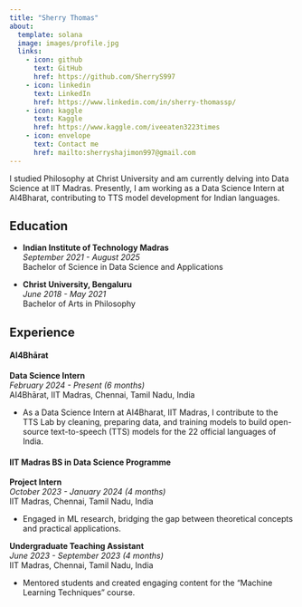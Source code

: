 ```yaml
---
title: "Sherry Thomas"
about:
  template: solana
  image: images/profile.jpg
  links:
    - icon: github
      text: GitHub
      href: https://github.com/SherryS997
    - icon: linkedin
      text: LinkedIn
      href: https://www.linkedin.com/in/sherry-thomassp/
    - icon: kaggle
      text: Kaggle
      href: https://www.kaggle.com/iveeaten3223times
    - icon: envelope
      text: Contact me
      href: mailto:sherryshajimon997@gmail.com
---
```


:::{#hero-heading}

I studied Philosophy at Christ University and am currently delving into Data Science at IIT Madras. Presently, I am working as a Data Science Intern at AI4Bharat, contributing to TTS model development for Indian languages.

## Education

- **Indian Institute of Technology Madras**  
  *September 2021 - August 2025*  
  Bachelor of Science in Data Science and Applications

- **Christ University, Bengaluru**  
  *June 2018 - May 2021*  
  Bachelor of Arts in Philosophy

## Experience

#### AI4Bhārat
**Data Science Intern**  
  *February 2024 - Present (6 months)*  
  AI4Bhārat, IIT Madras, Chennai, Tamil Nadu, India

  - As a Data Science Intern at AI4Bharat, IIT Madras, I contribute to the TTS Lab by cleaning, preparing data, and training models to build open-source text-to-speech (TTS) models for the 22 official languages of India.

#### IIT Madras BS in Data Science Programme
**Project Intern**  
  *October 2023 - January 2024 (4 months)*  
  IIT Madras, Chennai, Tamil Nadu, India

  - Engaged in ML research, bridging the gap between theoretical concepts and practical applications.

**Undergraduate Teaching Assistant**  
  *June 2023 - September 2023 (4 months)*  
  IIT Madras, Chennai, Tamil Nadu, India

  - Mentored students and created engaging content for the "Machine Learning Techniques" course.

:::